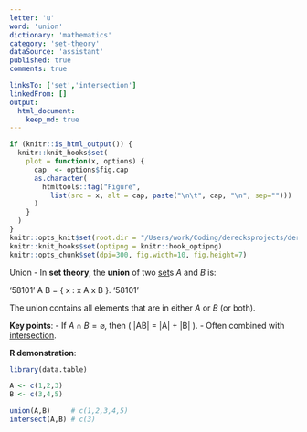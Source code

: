 ```yaml
---
letter: 'u'
word: 'union'
dictionary: 'mathematics'
category: 'set-theory'
dataSource: 'assistant'
published: true
comments: true

linksTo: ['set','intersection']
linkedFrom: []
output:
  html_document:
    keep_md: true
---
```


```r
if (knitr::is_html_output()) {
  knitr::knit_hooks$set(
    plot = function(x, options) {
      cap  <- options$fig.cap
      as.character(
        htmltools::tag("Figure",
          list(src = x, alt = cap, paste("\n\t", cap, "\n", sep="")))
      )
    }
  )
}
knitr::opts_knit$set(root.dir = "/Users/work/Coding/derecksprojects/derecksnotes.com-playground/derecksnotes.com/client/src/app/dictionaries/mathematics/definitions")
knitr::knit_hooks$set(optipng = knitr::hook_optipng)
knitr::opts_chunk$set(dpi=300, fig.width=10, fig.height=7)
```

<a id="union">Union</a> - In **set theory**, the **union** of two [set](#set)s $A$ and $B$ is:

'58101'
A \cup B = \{ x : x \in A \text{ or } x \in B \}.
'58101'

The union contains all elements that are in either $A$ or $B$ (or both).

**Key points**:
- If $A\cap B=\varnothing$, then \( |A\cup B| = |A| + |B| \).
- Often combined with [intersection](#intersection).

**R demonstration**:

```r
library(data.table)

A <- c(1,2,3)
B <- c(3,4,5)

union(A,B)     # c(1,2,3,4,5)
intersect(A,B) # c(3)
```
